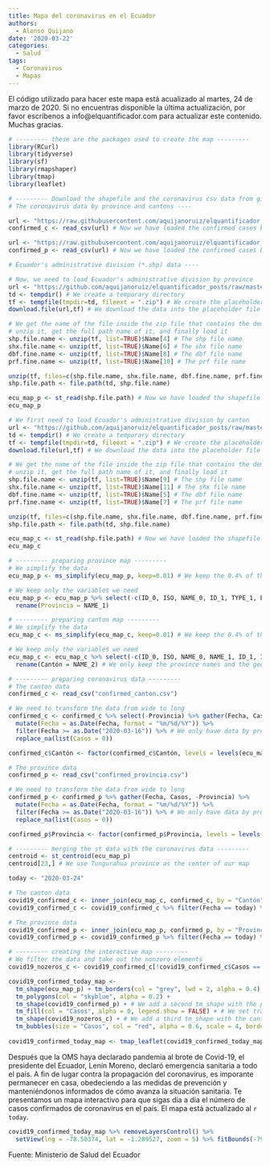 ```yaml
---
title: Mapa del coronavirus en el Ecuador
authors: 
  - Alonso Quijano
date: '2020-03-22'
categories:
  - Salud
tags:
  - Coronavirus
  - Mapas
---
```


El código utilizado para hacer este mapa está acualizado al martes, 24 de marzo de 2020. Si no encuentras disponible la última actualización, por favor escríbenos a info@elquantificador.com para actualizar este contenido. Muchas gracias.

```r
# --------- these are the packages used to create the map ---------
library(RCurl)
library(tidyverse)
library(sf)
library(rmapshaper)
library(tmap)
library(leaflet)

# --------- Download the shapefile and the coronavirus csv data from github ---------
# The coronavirus data by province and cantons ----

url <- "https://raw.githubusercontent.com/aquijanoruiz/elquantificador_posts/master/salud/2020-03-22-mapa-del-coronavirus-en-el-ecuador/confirmed_canton.csv"
confirmed_c <- read_csv(url) # Now we have loaded the confirmed cases by canton

url <- "https://raw.githubusercontent.com/aquijanoruiz/elquantificador_posts/master/salud/2020-03-22-mapa-del-coronavirus-en-el-ecuador/confirmed_provincia.csv"
confirmed_p <- read_csv(url) # Now we have loaded the confirmed cases by province

# Ecuador's administrative division (*.shp) data ----

# Now, we need to load Ecuador's administrative division by province
url <- "https://github.com/aquijanoruiz/elquantificador_posts/raw/master/salud/2020-03-22-mapa-del-coronavirus-en-el-ecuador/ECU_adm1.zip"
td <- tempdir() # We create a temporary directory
tf <- tempfile(tmpdir=td, fileext = ".zip") # We create the placeholder file
download.file(url,tf) # We download the data into the placeholder file

# We get the name of the file inside the zip file that contains the demographic and economic data, 
# unzip it, get the full path name of it, and finally load it
shp.file.name <- unzip(tf, list=TRUE)$Name[4] # The shp file name
shx.file.name <- unzip(tf, list=TRUE)$Name[6] # The shx file name
dbf.fine.name <- unzip(tf, list=TRUE)$Name[8] # The dbf file name
prf.fine.name <- unzip(tf, list=TRUE)$Name[10] # The prf file name

unzip(tf, files=c(shp.file.name, shx.file.name, dbf.fine.name, prf.fine.name), exdir=td, overwrite=TRUE)
shp.file.path <- file.path(td, shp.file.name)

ecu_map_p <- st_read(shp.file.path) # Now we have loaded the shapefile
ecu_map_p

# We first need to load Ecuador's administrative division by canton
url <- "https://github.com/aquijanoruiz/elquantificador_posts/raw/master/salud/2020-03-22-mapa-del-coronavirus-en-el-ecuador/ECU_adm2.zip"
td <- tempdir() # We create a temporary directory
tf <- tempfile(tmpdir=td, fileext = ".zip") # We create the placeholder file
download.file(url,tf) # We download the data into the placeholder file

# We get the name of the file inside the zip file that contains the demographic and economic data, 
# unzip it, get the full path name of it, and finally load it
shp.file.name <- unzip(tf, list=TRUE)$Name[9] # The shp file name
shx.file.name <- unzip(tf, list=TRUE)$Name[11] # The shx file name
dbf.fine.name <- unzip(tf, list=TRUE)$Name[5] # The dbf file name
prf.fine.name <- unzip(tf, list=TRUE)$Name[7] # The prf file name

unzip(tf, files=c(shp.file.name, shx.file.name, dbf.fine.name, prf.fine.name), exdir=td, overwrite=TRUE)
shp.file.path <- file.path(td, shp.file.name)

ecu_map_c <- st_read(shp.file.path) # Now we have loaded the shapefile
ecu_map_c
```

```r
# --------- preparing province map ---------
# We simplify the data
ecu_map_p <- ms_simplify(ecu_map_p, keep=0.01) # We keep the 0.4% of the polygon

# We keep only the variables we need
ecu_map_p <- ecu_map_p %>% select(-c(ID_0, ISO, NAME_0, ID_1, TYPE_1, ENGTYPE_1, NL_NAME_1, VARNAME_1)) %>%
  rename(Provincia = NAME_1)

# --------- preparing canton map ---------
# We simplify the data
ecu_map_c <- ms_simplify(ecu_map_c, keep=0.01) # We keep the 0.4% of the polygon

# We keep only the variables we need
ecu_map_c <- ecu_map_c %>% select(-c(ID_0, ISO, NAME_0, NAME_1, ID_1, ID_2, TYPE_2, ENGTYPE_2, NL_NAME_2, VARNAME_2)) %>%
  rename(Cantón = NAME_2) # We only keep the province names and the geometry

# --------- preparing coronavirus data ---------
# The canton data
confirmed_c <- read_csv("confirmed_canton.csv")

# We need to transform the data from wide to long
confirmed_c <- confirmed_c %>% select(-Provincia) %>% gather(Fecha, Casos, -Cantón) %>% 
  mutate(Fecha = as.Date(Fecha, format = "%m/%d/%Y")) %>%
  filter(Fecha >= as.Date("2020-03-16")) %>% # We only have data by province from May 16th (this is the date where we started to collect data)
  replace_na(list(Casos = 0))

confirmed_c$Cantón <- factor(confirmed_c$Cantón, levels = levels(ecu_map_c$Cantón))

# The province data
confirmed_p <- read_csv("confirmed_provincia.csv")

# We need to transform the data from wide to long
confirmed_p <- confirmed_p %>% gather(Fecha, Casos, -Provincia) %>% 
  mutate(Fecha = as.Date(Fecha, format = "%m/%d/%Y")) %>%
  filter(Fecha >= as.Date("2020-03-16")) %>% # We only have data by province from May 16th
  replace_na(list(Casos = 0))

confirmed_p$Provincia <- factor(confirmed_p$Provincia, levels = levels(ecu_map_p$Provincia))
```

```r
# --------- merging the st data with the coronavirus data ---------
centroid <- st_centroid(ecu_map_p)
centroid[23,] # We use Tungurahua province as the center of our map 

today <- "2020-03-24"

# The canton data
covid19_confirmed_c <- inner_join(ecu_map_c, confirmed_c, by = "Cantón") # We merge the map data with the coronavirus data
covid19_confirmed_c <- covid19_confirmed_c %>% filter(Fecha == today) %>% select(-Fecha)

# The province data
covid19_confirmed_p <- inner_join(ecu_map_p, confirmed_p, by = "Provincia") # We do the same for the province data
covid19_confirmed_p <- covid19_confirmed_p %>% filter(Fecha == today) %>% select(-Fecha)
```

```r
# --------- creating the interactive map ---------
# We filter the data and take out the nonzero elements
covid19_nozeros_c <- covid19_confirmed_c[!covid19_confirmed_c$Casos == 0,] # We take the zeros out of the sf file

covid19_confirmed_today_map <-
  tm_shape(ecu_map_p) + tm_borders(col = "grey", lwd = 2, alpha = 0.4) + # This is the province sf file
  tm_polygons(col = "skyblue", alpha = 0.2) + 
  tm_shape(covid19_confirmed_p) + # We add a second tm_shape with the province data stored in the sf file
  tm_fill(col = "Casos", alpha = 0, legend.show = FALSE) + # We set transparency to 0 because we don't want any colors, just the data
  tm_shape(covid19_nozeros_c) + # We add a third tm_shape with the canton data stored in the sf file
  tm_bubbles(size = "Casos", col = "red", alpha = 0.6, scale = 4, border.lwd = NA) # We add the bubbles
  
covid19_confirmed_today_map <- tmap_leaflet(covid19_confirmed_today_map) # We transform the map into a leaflet map
```

Después que la OMS haya declarado pandemia al brote de Covid-19, el presidente del Ecuador, Lenín Moreno, declaró emergencia sanitaria a todo el país. A fin de lugar contra la propagación del coronavirus, es imporante permanecer en casa, obedeciendo a las medidas de prevención y manteniéndonos informados de cómo avanza la situación sanitaria. Te presentamos un mapa interactivo para que sigas día a día el número de casos confirmados de coronavirus en el país. El mapa está actualizado al `r today`.



<style>
.html-widget {
    margin: auto;
}
</style>

```r
covid19_confirmed_today_map %>% removeLayersControl() %>%
  setView(lng = -78.50374, lat = -1.289527, zoom = 5) %>% fitBounds(-79.6, -4.2, -77.0, 0.8) # We center the map in Tungurahua
```

Fuente: Ministerio de Salud del Ecuador